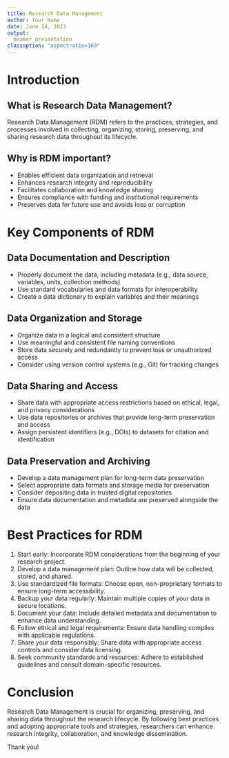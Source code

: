 ---
title: Research Data Management
author: Your Name
date: June 14, 2023
output:
  beamer_presentation
classoption: "aspectratio=169"
---


# Introduction

## What is Research Data Management?

Research Data Management (RDM) refers to the practices, strategies, and processes involved in collecting, organizing, storing, preserving, and sharing research data throughout its lifecycle.

## Why is RDM important?

- Enables efficient data organization and retrieval
- Enhances research integrity and reproducibility
- Facilitates collaboration and knowledge sharing
- Ensures compliance with funding and institutional requirements
- Preserves data for future use and avoids loss or corruption

# Key Components of RDM

## Data Documentation and Description

- Properly document the data, including metadata (e.g., data source, variables, units, collection methods)
- Use standard vocabularies and data formats for interoperability
- Create a data dictionary to explain variables and their meanings

## Data Organization and Storage

- Organize data in a logical and consistent structure
- Use meaningful and consistent file naming conventions
- Store data securely and redundantly to prevent loss or unauthorized access
- Consider using version control systems (e.g., Git) for tracking changes

## Data Sharing and Access

- Share data with appropriate access restrictions based on ethical, legal, and privacy considerations
- Use data repositories or archives that provide long-term preservation and access
- Assign persistent identifiers (e.g., DOIs) to datasets for citation and identification

## Data Preservation and Archiving

- Develop a data management plan for long-term data preservation
- Select appropriate data formats and storage media for preservation
- Consider depositing data in trusted digital repositories
- Ensure data documentation and metadata are preserved alongside the data

# Best Practices for RDM

1. Start early: Incorporate RDM considerations from the beginning of your research project.
2. Develop a data management plan: Outline how data will be collected, stored, and shared.
3. Use standardized file formats: Choose open, non-proprietary formats to ensure long-term accessibility.
4. Backup your data regularly: Maintain multiple copies of your data in secure locations.
5. Document your data: Include detailed metadata and documentation to enhance data understanding.
6. Follow ethical and legal requirements: Ensure data handling complies with applicable regulations.
7. Share your data responsibly: Share data with appropriate access controls and consider data licensing.
8. Seek community standards and resources: Adhere to established guidelines and consult domain-specific resources.

# Conclusion

Research Data Management is crucial for organizing, preserving, and sharing data throughout the research lifecycle. By following best practices and adopting appropriate tools and strategies, researchers can enhance research integrity, collaboration, and knowledge dissemination.

Thank you!

